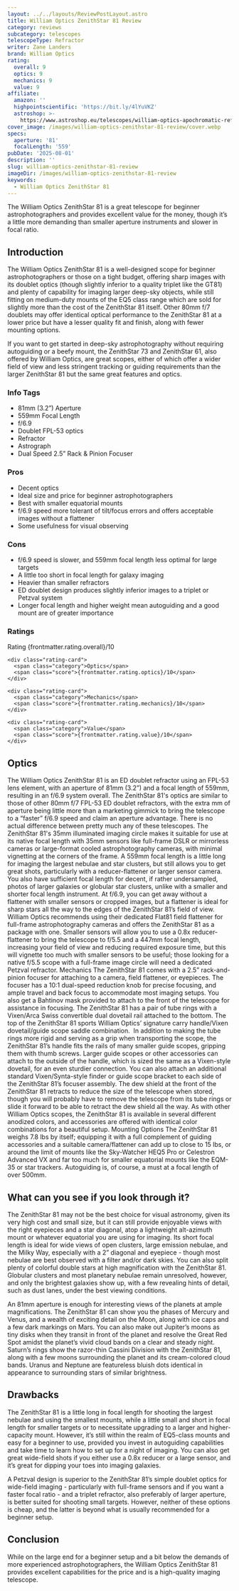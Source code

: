 ```yaml
---
layout: ../../layouts/ReviewPostLayout.astro
title: William Optics ZenithStar 81 Review
category: reviews
subcategory: telescopes
telescopeType: Refractor
writer: Zane Landers
brand: William Optics
rating:
  overall: 9
  optics: 9
  mechanics: 9
  value: 9
affiliate:
  amazon: ''
  highpointscientific: 'https://bit.ly/4lYuVKZ'
  astroshop: >-
    https://www.astroshop.eu/telescopes/william-optics-apochromatic-refractor-ap-81-559-zenithstar-81-red-ota/p,62022
cover_image: /images/william-optics-zenithstar-81-review/cover.webp
specs:
  aperture: '81'
  focalLength: '559'
pubDate: '2025-08-01'
description: ''
slug: william-optics-zenithstar-81-review
imageDir: /images/william-optics-zenithstar-81-review
keywords:
  - William Optics ZenithStar 81
---
```


<p class="highlight">The William Optics ZenithStar 81 is a great telescope for beginner astrophotographers and provides excellent value for the money, though it’s a little more demanding than smaller aperture instruments and slower in focal ratio.</p>
<h2>Introduction</h2>

<p>The William Optics ZenithStar 81 is a well-designed scope for beginner astrophotographers or those on a tight budget, offering sharp images with its doublet optics (though slightly inferior to a quality triplet like the GT81) and plenty of capability for imaging larger deep-sky objects, while still fitting on medium-duty mounts of the EQ5 class range which are sold for slightly more than the cost of the ZenithStar 81 itself. Other 80mm f/7 doublets may offer identical optical performance to the ZenithStar 81 at a lower price but have a lesser quality fit and finish, along with fewer mounting options.</p>
<p>If you want to get started in deep-sky astrophotography without requiring autoguiding or a beefy mount, the ZenithStar 73 and ZenithStar 61, also offered by William Optics, are great scopes, either of which offer a wider field of view and less stringent tracking or guiding requirements than the larger ZenithStar 81 but the same great features and optics.</p>
<section class="info-tags">
  <h3>Info Tags</h3>
  <ul>
    <li>81mm (3.2”) Aperture</li>
    <li>559mm Focal Length</li>
    <li>f/6.9</li>
    <li>Doublet FPL-53 optics</li>
    <li>Refractor</li>
    <li>Astrograph</li>
    <li>Dual Speed 2.5” Rack & Pinion Focuser</li>
  </ul>
</section>

<section class="pros-cons">
  <div class="pros-block">
    <h3>Pros</h3>
    <ul>
        <li>Decent optics</li>
        <li>Ideal size and price for beginner astrophotographers</li>
        <li>Best with smaller equatorial mounts</li>
        <li>f/6.9 speed more tolerant of tilt/focus errors and offers acceptable images without a flattener</li>
        <li>Some usefulness for visual observing</li>
    </ul>
  </div>
  <div class="cons-block">
    <h3>Cons</h3>
    <ul>
        <li>f/6.9 speed is slower, and 559mm focal length less optimal for large targets</li>
        <li>A little too short in focal length for galaxy imaging</li>
        <li>Heavier than smaller refractors</li>
        <li>ED doublet design produces slightly inferior images to a triplet or Petzval system</li>
        <li>Longer focal length and higher weight mean autoguiding and a good mount are of greater importance</li>
    </ul>
  </div>
</section>

<section class="ratings">
  <h3>Ratings</h3>
  <div class="ratings-grid">
    <div class="rating-card">
      <span class="category">Rating</span>
      <span class="score">{frontmatter.rating.overall}/10</span>
    </div>

    <div class="rating-card">
      <span class="category">Optics</span>
      <span class="score">{frontmatter.rating.optics}/10</span>
    </div>

    <div class="rating-card">
      <span class="category">Mechanics</span>
      <span class="score">{frontmatter.rating.mechanics}/10</span>
    </div>

    <div class="rating-card">
      <span class="category">Value</span>
      <span class="score">{frontmatter.rating.value}/10</span>
    </div>
  </div>
</section>

<Affiliates affiliate={frontmatter.affiliate} />

<h2>Optics</h2>

The William Optics ZenithStar 81 is an ED doublet refractor using an FPL-53 lens element, with an aperture of 81mm (3.2”) and a focal length of 559mm, resulting in an f/6.9 system overall. The ZenithStar 81's optics are similar to those of other 80mm f/7 FPL-53 ED doublet refractors, with the extra mm of aperture being little more than a marketing gimmick to bring the telescope to a “faster” f/6.9 speed and claim an aperture advantage. There is no actual difference between pretty much any of these telescopes.
The ZenithStar 81's 35mm illuminated imaging circle makes it suitable for use at its native focal length with 35mm sensors like full-frame DSLR or mirrorless cameras or large-format cooled astrophotography cameras, with minimal vignetting at the corners of the frame.
A 559mm focal length is a little long for imaging the largest nebulae and star clusters, but still allows you to get great shots, particularly with a reducer-flattener or larger sensor camera. You also have sufficient focal length for decent, if rather undersampled, photos of larger galaxies or globular star clusters, unlike with a smaller and shorter focal length instrument.
At f/6.9, you can get away without a flattener with smaller sensors or cropped images, but a flattener is ideal for sharp stars all the way to the edges of the ZenithStar 81’s field of view. William Optics recommends using their dedicated Flat81 field flattener for full-frame astrophotography cameras and offers the ZenithStar 81 as a package with one. Smaller sensors will allow you to use a 0.8x reducer-flattener to bring the telescope to f/5.5 and a 447mm focal length, increasing your field of view and reducing required exposure time, but this will vignette too much with smaller sensors to be useful; those looking for a native f/5.5 scope with a full-frame image circle will need a dedicated Petzval refractor.
Mechanics
The ZenithStar 81 comes with a 2.5” rack-and-pinion focuser for attaching to a camera, field flattener, or eyepieces. The focuser has a 10:1 dual-speed reduction knob for precise focusing, and ample travel and back focus to accommodate most imaging setups. You also get a Bahtinov mask provided to attach to the front of the telescope for assistance in focusing. The ZenithStar 81 has a pair of tube rings with a Vixen/Arca Swiss convertible dual dovetail rail attached to the bottom. The top of the ZenithStar 81 sports William Optics’ signature carry handle/Vixen dovetail/guide scope saddle combination. 
In addition to making the tube rings more rigid and serving as a grip when transporting the scope, the ZenithStar 81’s handle fits the rails of many smaller guide scopes, gripping them with thumb screws. Larger guide scopes or other accessories can attach to the outside of the handle, which is sized the same as a Vixen-style dovetail, for an even sturdier connection. You can also attach an additional standard Vixen/Synta-style finder or guide scope bracket to each side of the ZenithStar 81’s focuser assembly.
The dew shield at the front of the ZenithStar 81 retracts to reduce the size of the telescope when stored, though you will probably have to remove the telescope from its tube rings or slide it forward to be able to retract the dew shield all the way. As with other William Optics scopes, the ZenithStar 81 is available in several different anodized colors, and accessories are offered with identical color combinations for a beautiful setup.
Mounting Options
The ZenithStar 81 weighs 7.8 lbs by itself; equipping it with a full complement of guiding accessories and a suitable camera/flattener can add up to close to 15 lbs, or around the limit of mounts like the Sky-Watcher HEQ5 Pro or Celestron Advanced VX and far too much for smaller equatorial mounts like the EQM-35 or star trackers. Autoguiding is, of course, a must at a focal length of over 500mm.
<h2>What can you see if you look through it?</h2>

<p>The ZenithStar 81 may not be the best choice for visual astronomy, given its very high cost and small size, but it can still provide enjoyable views with the right eyepieces and a star diagonal, atop a lightweight alt-azimuth mount or whatever equatorial you are using for imaging. Its short focal length is ideal for wide views of open clusters, large emission nebulae, and the Milky Way, especially with a 2” diagonal and eyepiece - though most nebulae are best observed with a filter and/or dark skies. You can also split plenty of colorful double stars at high magnification with the ZenithStar 81. Globular clusters and most planetary nebulae remain unresolved, however, and only the brightest galaxies show up, with a few revealing hints of detail, such as dust lanes, under the best viewing conditions.</p>
<p>An 81mm aperture is enough for interesting views of the planets at ample magnifications. The ZenithStar 81 can show you the phases of Mercury and Venus, and a wealth of exciting detail on the Moon, along with ice caps and a few dark markings on Mars. You can also make out Jupiter’s moons as tiny disks when they transit in front of the planet and resolve the Great Red Spot amidst the planet’s vivid cloud bands on a clear and steady night. Saturn’s rings show the razor-thin Cassini Division with the ZenithStar 81, along with a few moons surrounding the planet and its cream-colored cloud bands. Uranus and Neptune are featureless bluish dots identical in appearance to surrounding stars of similar brightness.</p>
<h2>Drawbacks</h2>

<p>The ZenithStar 81 is a little long in focal length for shooting the largest nebulae and using the smallest mounts, while a little small and short in focal length for smaller targets or to necessitate upgrading to a larger and higher-capacity mount. However, it’s still within the realm of EQ5-class mounts and easy for a beginner to use, provided you invest in autoguiding capabilities and take time to learn how to set up for a night of imaging. You can also get great wide-field shots if you either use a 0.8x reducer or a large sensor, and it’s great for dipping your toes into imaging galaxies.</p>
<p>A Petzval design is superior to the ZenithStar 81’s simple doublet optics for wide-field imaging - particularly with full-frame sensors and if you want a faster focal ratio - and a triplet refractor, also preferably of larger aperture, is better suited for shooting small targets. However, neither of these options is cheap, and the latter is beyond what is usually recommended for a beginner setup.</p>
<h2>Conclusion</h2>

<p>While on the large end for a beginner setup and a bit below the demands of more experienced astrophotographers, the William Optics ZenithStar 81 provides excellent capabilities for the price and is a high-quality imaging telescope.</p>

